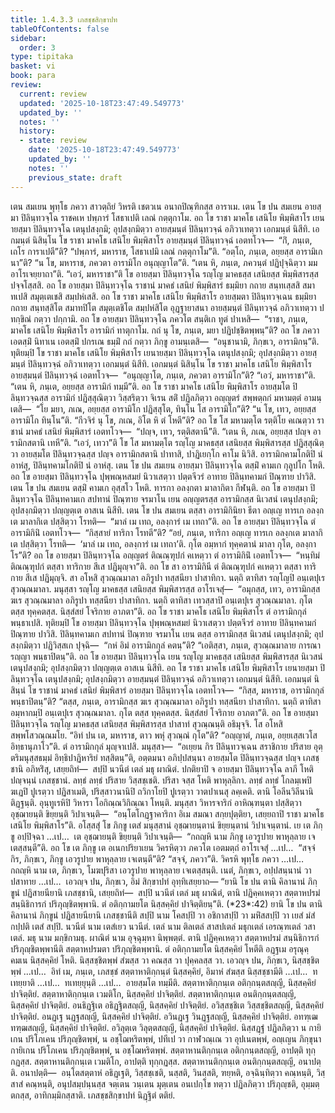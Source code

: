 ```yaml
---
title: 1.4.3.3 เภสชฺชสิกฺขาปท
tableOfContents: false
sidebar:
  order: 3
type: tipitaka
basket: vi
book: para
review:
  current: review
  updated: '2025-10-18T23:47:49.549773'
  updated_by: ''
  notes: ''
  history:
  - state: review
    date: '2025-10-18T23:47:49.549773'
    updated_by: ''
    notes: ''
    previous_state: draft
---
```



<DynamicBreadcrumb />


<ReviewStatus review={frontmatter.review} showDetails={true} />

<HypothesisAnnotation frontmatter={frontmatter} />

<Division number="618" book="para" e="ch" v="1" p="360">

<Paragraph number="2307" book="para">
เตน สมเยน พุทฺโธ ภควา สาวตฺถิยํ วิหรติ เชตวเน อนาถปิณฺฑิกสฺส อาราเม. เตน โข ปน สมเยน อายสฺมา ปิลินฺทวจฺโฉ ราชคเห ปพฺภารํ โสธาเปติ เลณํ กตฺตุกาโม. อถ โข ราชา มาคโธ เสนิโย พิมฺพิสาโร เยนายสฺมา ปิลินฺทวจฺโฉ เตนุปสงฺกมิ; อุปสงฺกมิตฺวา อายสฺมนฺตํ ปิลินฺทวจฺฉํ อภิวาเทตฺวา เอกมนฺตํ นิสีทิ. เอกมนฺตํ นิสินฺโน โข ราชา มาคโธ เสนิโย พิมฺพิสาโร อายสฺมนฺตํ ปิลินฺทวจฺฉํ เอตทโวจ—  “กิํ, ภนฺเต, เถโร การาเปตี”ติ? “ปพฺภารํ, มหาราช, โสธาเปมิ เลณํ กตฺตุกาโม”ติ. “อตฺโถ, ภนฺเต, อยฺยสฺส อารามิเกนา”ติ? “น โข, มหาราช, ภควตา อารามิโก อนุญฺญาโต”ติ. “เตน หิ, ภนฺเต, ภควนฺตํ ปฏิปุจฺฉิตฺวา มม อาโรเจยฺยาถา”ติ. “เอวํ, มหาราชา”ติ โข อายสฺมา ปิลินฺทวจฺโฉ รญฺโญ มาคธสฺส เสนิยสฺส พิมฺพิสารสฺส ปจฺจโสฺสสิ. อถ โข อายสฺมา ปิลินฺทวจฺโฉ ราชานํ มาคธํ เสนิยํ พิมฺพิสารํ ธมฺมิยา กถาย สนฺทเสฺสสิ สมาทเปสิ สมุตฺเตเชสิ สมฺปหํเสสิ. อถ โข ราชา มาคโธ เสนิโย พิมฺพิสาโร อายสฺมตา ปิลินฺทวจฺเฉน ธมฺมิยา กถาย สนฺทสฺสิโต สมาทปิโต สมุตฺเตชิโต สมฺปหํสิโต อุฏฺฐายาสนา อายสฺมนฺตํ ปิลินฺทวจฺฉํ อภิวาเทตฺวา ปทกฺขิณํ กตฺวา ปกฺกามิ.
</Paragraph>

</Division>
<Division number="619" book="para" e="ch" v="1" p="360">

<Paragraph number="2308" book="para">
อถ โข อายสฺมา ปิลินฺทวจฺโฉ ภควโต สนฺติเก ทูตํ ปาเหสิ—  “ราชา, ภนฺเต, มาคโธ เสนิโย พิมฺพิสาโร อารามิกํ ทาตุกาโม. กถํ นุ โข, ภนฺเต, มยา ปฏิปชฺชิตพฺพนฺ”ติ? อถ โข ภควา เอตสฺมิํ นิทาเน เอตสฺมิํ ปกรเณ ธมฺมิํ กถํ กตฺวา ภิกฺขู อามนฺเตสิ—  “อนุชานามิ, ภิกฺขเว, อารามิกนฺ”ติ. ทุติยมฺปิ โข ราชา มาคโธ เสนิโย พิมฺพิสาโร เยนายสฺมา ปิลินฺทวจฺโฉ เตนุปสงฺกมิ; อุปสงฺกมิตฺวา อายสฺมนฺตํ ปิลินฺทวจฺฉํ อภิวาเทตฺวา เอกมนฺตํ นิสีทิ. เอกมนฺตํ นิสินฺโน โข ราชา มาคโธ เสนิโย พิมฺพิสาโร อายสฺมนฺตํ ปิลินฺทวจฺฉํ เอตทโวจ—  “อนุญฺญาโต, ภนฺเต, ภควตา อารามิโก”ติ? “เอวํ, มหาราชา”ติ. “เตน หิ, ภนฺเต, อยฺยสฺส อารามิกํ ทมฺมี”ติ. อถ โข ราชา มาคโธ เสนิโย พิมฺพิสาโร อายสฺมโต ปิลินฺทวจฺฉสฺส อารามิกํ ปฏิสฺสุณิตฺวา วิสฺสริตฺวา จิเรน สติํ ปฏิลภิตฺวา อญฺญตรํ สพฺพตฺถกํ มหามตฺตํ อามนฺเตสิ—  “โย มยา, ภเณ, อยฺยสฺส อารามิโก ปฏิสฺสุโต, ทินฺโน โส อารามิโก”ติ? “น โข, เทว, อยฺยสฺส อารามิโก ทินฺโน”ติ. “กีวจิรํ นุ โข, ภเณ, อิโต หิ ตํ โหตี”ติ? อถ โข โส มหามตฺโต รตฺติโย คเณตฺวา ราชานํ มาคธํ เสนิยํ พิมฺพิสารํ เอตทโวจ—  “ปญฺจ, เทว, รตฺติสตานี”ติ. “เตน หิ, ภเณ, อยฺยสฺส ปญฺจ อารามิกสตานิ เทหี”ติ. “เอวํ, เทวา”ติ โข โส มหามตฺโต รญฺโญ มาคธสฺส เสนิยสฺส พิมฺพิสารสฺส ปฏิสฺสุณิตฺวา อายสฺมโต ปิลินฺทวจฺฉสฺส ปญฺจ อารามิกสตานิ ปาทาสิ, ปาฏิเยกฺโก คาโม นิวิสิ. อารามิกคามโกติปิ นํ อาหํสุ, ปิลินฺทคามโกติปิ นํ อาหํสุ.
</Paragraph>

</Division>
<Division number="620" book="para" e="ch" v="1" p="361">

<Paragraph number="2309" book="para">
เตน โข ปน สมเยน อายสฺมา ปิลินฺทวจฺโฉ ตสฺมิํ คามเก กุลูปโก โหติ. อถ โข อายสฺมา ปิลินฺทวจฺโฉ ปุพฺพณฺหสมยํ นิวาเสตฺวา ปตฺตจีวรํ อาทาย ปิลินฺทคามกํ ปิณฺฑาย ปาวิสิ. เตน โข ปน สมเยน ตสฺมิํ คามเก อุสฺสโว โหติ. ทารกา อลงฺกตา มาลากิตา กีฬนฺติ. อถ โข อายสฺมา ปิลินฺทวจฺโฉ ปิลินฺทคามเก สปทานํ ปิณฺฑาย จรมาโน เยน อญฺญตรสฺส อารามิกสฺส นิเวสนํ เตนุปสงฺกมิ; อุปสงฺกมิตฺวา ปญฺญตฺเต อาสเน นิสีทิ. เตน โข ปน สมเยน ตสฺสา อารามิกินิยา ธีตา อญฺเญ ทารเก อลงฺกเต มาลากิเต ปสฺสิตฺวา โรทติ—  “มาลํ เม เทถ, อลงฺการํ เม เทถา”ติ. อถ โข อายสฺมา ปิลินฺทวจฺโฉ ตํ อารามิกินิํ เอตทโวจ—  “กิสฺสายํ ทาริกา โรทตี”ติ? “อยํ, ภนฺเต, ทาริกา อญฺเญ ทารเก อลงฺกเต มาลากิเต ปสฺสิตฺวา โรทติ—  ‘มาลํ เม เทถ, อลงฺการํ เม เทถา’ติ. กุโต อมฺหากํ ทุคฺคตานํ มาลา กุโต, อลงฺกาโร”ติ? อถ โข อายสฺมา ปิลินฺทวจฺโฉ อญฺญตรํ ติณณฺฑุปกํ คเหตฺวา ตํ อารามิกินิํ เอตทโวจ—  “หนฺทิมํ ติณณฺฑุปกํ ตสฺสา ทาริกาย สีเส ปฏิมุญฺจา”ติ. อถ โข สา อารามิกินี ตํ ติณณฺฑุปกํ คเหตฺวา ตสฺสา ทาริกาย สีเส ปฏิมุญฺจิ. สา อโหสิ สุวณฺณมาลา อภิรูปา ทสฺสนียา ปาสาทิกา. นตฺถิ ตาทิสา รญฺโญปิ อนฺเตปุเร สุวณฺณมาลา. มนุสฺสา รญฺโญ มาคธสฺส เสนิยสฺส พิมฺพิสารสฺส อาโรเจสุํ—  “อมุกสฺส, เทว, อารามิกสฺส ฆเร สุวณฺณมาลา อภิรูปา ทสฺสนียา ปาสาทิกา. นตฺถิ ตาทิสา เทวสฺสาปิ อนฺเตปุเร สุวณฺณมาลา. กุโต ตสฺส ทุคฺคตสฺส. นิสฺสํสยํ โจริกาย อาภตา”ติ. อถ โข ราชา มาคโธ เสนิโย พิมฺพิสาโร ตํ อารามิกกุลํ พนฺธาเปสิ. ทุติยมฺปิ โข อายสฺมา ปิลินฺทวจฺโฉ ปุพฺพณฺหสมยํ นิวาเสตฺวา ปตฺตจีวรํ อาทาย ปิลินฺทคามกํ ปิณฺฑาย ปาวิสิ. ปิลินฺทคามเก สปทานํ ปิณฺฑาย จรมาโน เยน ตสฺส อารามิกสฺส นิเวสนํ เตนุปสงฺกมิ; อุปสงฺกมิตฺวา ปฏิวิสฺสเก ปุจฺฉิ—  “กหํ อิมํ อารามิกกุลํ คตนฺ”ติ? “เอติสฺสา, ภนฺเต, สุวณฺณมาลาย การณา รญฺญา พนฺธาปิตนฺ”ติ.
</Paragraph>

</Division>
<Division number="621" book="para" e="ch" v="1" p="362">

<Paragraph number="2310" book="para">
อถ โข อายสฺมา ปิลินฺทวจฺโฉ เยน รญฺโญ มาคธสฺส เสนิยสฺส พิมฺพิสารสฺส นิเวสนํ เตนุปสงฺกมิ; อุปสงฺกมิตฺวา ปญฺญตฺเต อาสเน นิสีทิ. อถ โข ราชา มาคโธ เสนิโย พิมฺพิสาโร เยนายสฺมา ปิลินฺทวจฺโฉ เตนุปสงฺกมิ; อุปสงฺกมิตฺวา อายสฺมนฺตํ ปิลินฺทวจฺฉํ อภิวาเทตฺวา เอกมนฺตํ นิสีทิ. เอกมนฺตํ นิสินฺนํ โข ราชานํ มาคธํ เสนิยํ พิมฺพิสารํ อายสฺมา ปิลินฺทวจฺโฉ เอตทโวจ—  “กิสฺส, มหาราช, อารามิกกุลํ พนฺธาปิตนฺ”ติ? “ตสฺส, ภนฺเต, อารามิกสฺส ฆเร สุวณฺณมาลา อภิรูปา ทสฺสนียา ปาสาทิกา. นตฺถิ ตาทิสา อมฺหากมฺปิ อนฺเตปุเร สุวณฺณมาลา. กุโต ตสฺส ทุคฺคตสฺส. นิสฺสํสยํ โจริกาย อาภตา”ติ. อถ โข อายสฺมา ปิลินฺทวจฺโฉ รญฺโญ มาคธสฺส เสนิยสฺส พิมฺพิสารสฺส ปาสาทํ สุวณฺณนฺติ อธิมุจฺจิ. โส อโหสิ สพฺพโสวณฺณมโย. “อิทํ ปน เต, มหาราช, ตาว พหุํ สุวณฺณํ กุโต”ติ? “อญฺญาตํ, ภนฺเต, อยฺยเสฺสเวโส อิทฺธานุภาโว”ติ. ตํ อารามิกกุลํ มุญฺจาเปสิ.
</Paragraph>

<Paragraph number="2311" book="para">
มนุสฺสา—  “อเยฺยน กิร ปิลินฺทวจฺเฉน สราชิกาย ปริสาย อุตฺตริมนุสฺสธมฺมํ อิทฺธิปาฏิหาริยํ ทสฺสิตนฺ”ติ, อตฺตมนา อภิปฺปสนฺนา อายสฺมโต ปิลินฺทวจฺฉสฺส ปญฺจ เภสชฺชานิ อภิหริํสุ, เสยฺยถิทํ—  สปฺปิ นวนีตํ เตลํ มธุ ผาณิตํ. ปกติยาปิ จ อายสฺมา ปิลินฺทวจฺโฉ ลาภี โหติ ปญฺจนฺนํ เภสชฺชานํ. ลทฺธํ ลทฺธํ ปริสาย วิสฺสชฺเชติ. ปริสา จสฺส โหติ พาหุลฺลิกา. ลทฺธํ ลทฺธํ โกลมฺเพปิ ฆเฏปิ ปูเรตฺวา ปฏิสาเมติ, ปริสฺสาวนานิปิ ถวิกาโยปิ ปูเรตฺวา วาตปาเนสุ ลคฺเคติ. ตานิ โอลีนวิลีนานิ ติฏฺฐนฺติ. อุนฺทูเรหิปิ วิหารา โอกิณฺณวิกิณฺณา โหนฺติ. มนุสฺสา วิหารจาริกํ อาหิณฺฑนฺตา ปสฺสิตฺวา อุชฺฌายนฺติ ขิยฺยนฺติ วิปาเจนฺติ—  “อนฺโตโกฏฺฐาคาริกา อิเม สมณา สกฺยปุตฺติยา, เสยฺยถาปิ ราชา มาคโธ เสนิโย พิมฺพิสาโร”ติ.
</Paragraph>

<Paragraph number="2312" book="para">
อโสฺสสุํ โข ภิกฺขู เตสํ มนุสฺสานํ อุชฺฌายนฺตานํ ขิยฺยนฺตานํ วิปาเจนฺตานํ. เย เต ภิกฺขู อปฺปิจฺฉา …เป…  เต อุชฺฌายนฺติ ขิยฺยนฺติ วิปาเจนฺติ—  “กถญฺหิ นาม ภิกฺขู เอวรูปาย พาหุลฺลาย เจเตสฺสนฺตี”ติ.
</Paragraph>

<Paragraph number="2313" book="para">
อถ โข เต ภิกฺขู เต อเนกปริยาเยน วิครหิตฺวา ภควโต เอตมตฺถํ อาโรเจสุํ …เป…  “สจฺจํ กิร, ภิกฺขเว, ภิกฺขู เอวรูปาย พาหุลฺลาย เจเตนฺตี”ติ? “สจฺจํ, ภควา”ติ. วิครหิ พุทฺโธ ภควา …เป…  กถญฺหิ นาม เต, ภิกฺขเว, โมฆปุริสา เอวรูปาย พาหุลฺลาย เจเตสฺสนฺติ. เนตํ, ภิกฺขเว, อปฺปสนฺนานํ วา ปสาทาย …เป…  เอวญฺจ ปน, ภิกฺขเว, อิมํ สิกฺขาปทํ อุทฺทิเสยฺยาถ—
</Paragraph>

</Division>
<Division number="622" book="para" e="ch" v="1" p="363">

<Paragraph number="2314" book="para">
<Emphasis>“ยานิ โข ปน ตานิ คิลานานํ ภิกฺขูนํ ปฏิสายนียานิ เภสชฺชานิ, เสยฺยถิทํ—  สปฺปิ นวนีตํ เตลํ มธุ ผาณิตํ, ตานิ ปฏิคฺคเหตฺวา สตฺตาหปรมํ สนฺนิธิการกํ ปริภุญฺชิตพฺพานิ. ตํ อติกฺกามยโต นิสฺสคฺคิยํ ปาจิตฺติยนฺ”</Emphasis>ติ. (*23*:<Emphasis>42</Emphasis>)
</Paragraph>

</Division>
<Division number="623" book="para" e="ch" v="1" p="363">

<Paragraph number="2315" book="para">
<Emphasis>ยานิ โข ปน ตานิ คิลานานํ ภิกฺขูนํ ปฏิสายนียานิ เภสชฺชานี</Emphasis>ติ <Emphasis>สปฺปิ</Emphasis> นาม โคสปฺปิ วา อชิกาสปฺปิ วา มหิํสสปฺปิ วา เยสํ มํสํ กปฺปติ เตสํ สปฺปิ. <Emphasis>นวนีตํ</Emphasis> นาม เตสํเยว นวนีตํ. <Emphasis>เตลํ</Emphasis> นาม ติลเตลํ สาสปเตลํ มธุกเตลํ เอรณฺฑเตลํ วสาเตลํ. <Emphasis>มธุ</Emphasis> นาม มกฺขิกามธุ. <Emphasis>ผาณิตํ</Emphasis> นาม อุจฺฉุมฺหา นิพฺพตฺตํ.
</Paragraph>

<Paragraph number="2316" book="para">
<Emphasis>ตานิ ปฏิคฺคเหตฺวา สตฺตาหปรมํ สนฺนิธิการกํ ปริภุญฺชิตพฺพานี</Emphasis>ติ สตฺตาหปรมตา ปริภุญฺชิตพฺพานิ.
</Paragraph>

<Paragraph number="2317" book="para">
<Emphasis>ตํ อติกฺกามยโต นิสฺสคฺคิยํ โหตี</Emphasis>ติ อฏฺฐเม อรุณุคฺคมเน นิสฺสคฺคิยํ โหติ. นิสฺสชฺชิตพฺพํ สํฆสฺส วา คณสฺส วา ปุคฺคลสฺส วา. เอวญฺจ ปน, ภิกฺขเว, นิสฺสชฺชิตพฺพํ …เป…  อิทํ เม, ภนฺเต, เภสชฺชํ สตฺตาหาติกฺกนฺตํ นิสฺสคฺคิยํ, อิมาหํ สํฆสฺส นิสฺสชฺชามีติ …เป…  ทเทยฺยาติ …เป…  ทเทยฺยุนฺติ …เป…  อายสฺมโต ทมฺมีติ.
</Paragraph>

</Division>
<Division number="624" book="para" e="ch" v="1" p="364">

<Paragraph number="2318" book="para">
สตฺตาหาติกฺกนฺเต อติกฺกนฺตสญฺญี, นิสฺสคฺคิยํ ปาจิตฺติยํ. สตฺตาหาติกฺกนฺเต เวมติโก, นิสฺสคฺคิยํ ปาจิตฺติยํ. สตฺตาหาติกฺกนฺเต อนติกฺกนฺตสญฺญี, นิสฺสคฺคิยํ ปาจิตฺติยํ. อนธิฏฺฐิเต อธิฏฺฐิตสญฺญี, นิสฺสคฺคิยํ ปาจิตฺติยํ. อวิสฺสชฺชิเต วิสฺสชฺชิตสญฺญี, นิสฺสคฺคิยํ ปาจิตฺติยํ. อนฏฺเฐ นฏฺฐสญฺญี, นิสฺสคฺคิยํ ปาจิตฺติยํ. อวินฏฺเฐ วินฏฺฐสญฺญี, นิสฺสคฺคิยํ ปาจิตฺติยํ. อทฑฺเฒ ทฑฺฒสญฺญี, นิสฺสคฺคิยํ ปาจิตฺติยํ. อวิลุตฺเต วิลุตฺตสญฺญี, นิสฺสคฺคิยํ ปาจิตฺติยํ.
</Paragraph>

<Paragraph number="2319" book="para">
นิสฺสฏฺฐํ ปฏิลภิตฺวา น กายิเกน ปริโภเคน ปริภุญฺชิตพฺพํ, น อชฺโฌหริตพฺพํ, ปทีเป วา กาฬวณฺเณ วา อุปเนตพฺพํ, อญฺเญน ภิกฺขุนา กายิเกน ปริโภเคน ปริภุญฺชิตพฺพํ, น อชฺโฌหริตพฺพํ.
</Paragraph>

<Paragraph number="2320" book="para">
สตฺตาหานติกฺกนฺเต อติกฺกนฺตสญฺญี, อาปตฺติ ทุกฺกฏสฺส. สตฺตาหานติกฺกนฺเต เวมติโก, อาปตฺติ ทุกฺกฏสฺส. สตฺตาหานติกฺกนฺเต อนติกฺกนฺตสญฺญี, อนาปตฺติ.
</Paragraph>

</Division>
<Division number="625" book="para" e="ch" v="1" p="364">

<Paragraph number="2321" book="para">
อนาปตฺติ—  อนฺโตสตฺตาหํ อธิฏฺเฐติ, วิสฺสชฺเชติ, นสฺสติ, วินสฺสติ, ฑยฺหติ, อจฺฉินฺทิตฺวา คณฺหนฺติ, วิสฺสาสํ คณฺหนฺติ, อนุปสมฺปนฺนสฺส จตฺเตน วนฺเตน มุตฺเตน อนเปกฺโข ทตฺวา ปฏิลภิตฺวา ปริภุญฺชติ, อุมฺมตฺตกสฺส, อาทิกมฺมิกสฺสาติ.

</Paragraph>
</Division>

<Paragraph number="2322" type="center" book="para">
เภสชฺชสิกฺขาปทํ นิฏฺฐิตํ ตติยํ.
</Paragraph>